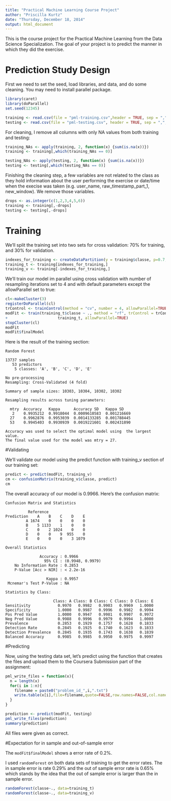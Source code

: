 ```yaml
---
title: "Practical Machine Learning Course Project"
author: "Priscilla Kurtz"
date: "Thursday, December 18, 2014"
output: html_document
---
```


This is the course project for the Practical Machine Learning from the Data Science Specialization. The goal of your project is to predict the manner in which they did the exercise.

# Prediction Study Design

First we need to set the seed, load libraries, and data, and do some cleaning. You may need to install parallel package.
```r
library(caret)
library(doParallel)
set.seed(12345)

training <- read.csv(file = "pml-training.csv",header = TRUE, sep = ",", na.strings=c("#DIV/0!","<NA>","NA",""," "))
testing <- read.csv(file = "pml-testing.csv", header = TRUE, sep = ",", na.strings=c("#DIV/0!","<NA>","NA",""," "))
```

For cleaning, I remove all columns with only NA values from both training and testing:
```r
training_NAs <- apply(training, 2, function(x) {sum(is.na(x))})
training <- training[,which(training_NAs == 0)]

testing_NAs <- apply(testing, 2, function(x) {sum(is.na(x))})
testing <- testing[,which(testing_NAs == 0)]
```

Finishing the cleaning step, a few variables are not related to the class as they hold information about the user performing the exercise or date/time when the execise was taken (e.g. user_name, raw_timestamp_part_1, new_window). We remove those variables.
```r
drops <- as.integer(c(1,2,3,4,5,6))
training <- training[,-drops]
testing <- testing[,-drops]
```

# Training

We'll split the training set into two sets for cross validation: 70% for training, and 30% for validation.

```r
indexes_for_training <- createDataPartition(y = training$classe, p=0.7, list=FALSE)
training_t <- training[indexes_for_training,]
training_v <- training[-indexes_for_training,]
```

We'll train our model im parallel using cross validation with number of resampling iterations set to 4 and with default parameters except the allowParallel set to true:

```r
cl<-makeCluster(3)
registerDoParallel(cl)
trControl <- trainControl(method = "cv", number = 4, allowParallel=TRUE)
modFit <- train(training_t$classe ~ ., method = "rf", trControl = trControl, 
+                      training_t, allowParallel=TRUE)
stopCluster(cl)
modFit
modFit$finalModel
```
Here is the result of the training section:

```
Random Forest 

13737 samples
   53 predictors
    5 classes: 'A', 'B', 'C', 'D', 'E' 

No pre-processing
Resampling: Cross-Validated (4 fold) 

Summary of sample sizes: 10303, 10304, 10302, 10302 

Resampling results across tuning parameters:

  mtry  Accuracy   Kappa      Accuracy SD   Kappa SD   
   2    0.9935212  0.9918044  0.0009610583  0.001216669
  27    0.9962876  0.9953039  0.0014133285  0.001788445
  53    0.9945403  0.9930939  0.0019221601  0.002431890

Accuracy was used to select the optimal model using  the largest value.
The final value used for the model was mtry = 27. 
```

#Validating

We'll validate our model using the predict function with training_v section of our training set:

```r
predict <- predict(modFit, training_v)
cm <- confusionMatrix(training_v$classe, predict)
cm
```

The overall accuracy of our model is 0.9966. Here's the confusion matrix:

```
Confusion Matrix and Statistics

          Reference
Prediction    A    B    C    D    E
         A 1674    0    0    0    0
         B    5 1133    1    0    0
         C    0    2 1024    0    0
         D    0    0    9  955    0
         E    0    0    0    3 1079

Overall Statistics
                                          
               Accuracy : 0.9966          
                 95% CI : (0.9948, 0.9979)
    No Information Rate : 0.2853          
    P-Value [Acc > NIR] : < 2.2e-16       
                                          
                  Kappa : 0.9957          
 Mcnemar's Test P-Value : NA              

Statistics by Class:

                     Class: A Class: B Class: C Class: D Class: E
Sensitivity            0.9970   0.9982   0.9903   0.9969   1.0000
Specificity            1.0000   0.9987   0.9996   0.9982   0.9994
Pos Pred Value         1.0000   0.9947   0.9981   0.9907   0.9972
Neg Pred Value         0.9988   0.9996   0.9979   0.9994   1.0000
Prevalence             0.2853   0.1929   0.1757   0.1628   0.1833
Detection Rate         0.2845   0.1925   0.1740   0.1623   0.1833
Detection Prevalence   0.2845   0.1935   0.1743   0.1638   0.1839
Balanced Accuracy      0.9985   0.9985   0.9950   0.9975   0.9997
```

#Predicting

Now, using the testing data set, let's predict using the function that creates the files and upload them to the Coursera Submission part of the assignment:

```r
pml_write_files = function(x){
  n = length(x)
  for(i in 1:n){
    filename = paste0("problem_id_",i,".txt")
    write.table(x[i],file=filename,quote=FALSE,row.names=FALSE,col.names=FALSE)
  }
}

prediction <- predict(modFit, testing)
pml_write_files(prediction)
summary(prediction)
```
All files were given as correct.

#Expectation for in sample and out-of-sample error

The ```modFit$finalModel``` shows a error rate of 0.2%.

I used ```randomForest``` on both data sets of training to get the error rates. The in sample error is rate 0.29% and the out of sample error rate is 0.65% which stands by the idea that the out of sample error is larger than the in sample error.

```r
randomForest(classe~., data=training_t)
randomForest(classe~., data=training_v)
```